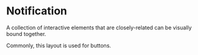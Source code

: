 
<Meta title="Molecules/Notification/Overview" component={Notification} />

# Notification

A collection of interactive elements that are closely-related can be visually bound together.

Commonly, this layout is used for buttons.

<Canvas>
  <Story id="molecules-notification--base" />
</Canvas>
